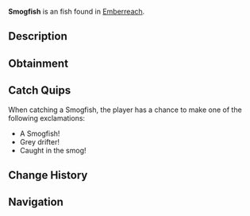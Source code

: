 {{FishInfobox
|image          = Smogfish.png
|rarity         = Uncommon
|sea            = Second Sea
|location       = [[Emberreach]]
|sublocation    = 
|sources        = Fishing Rod
|radar_location = 
|prog_speed     = -6
|xp             = 75
|weather        = Foggy
|time           = 
|season         = Spring
|bait           = Insect
|base_weight    = 216
|base_value     = 170
|weight_range   = 120
|base_chance    = 65
|base_resil     = 52
}}
'''Smogfish''' is an {{Rarity|Uncommon}} fish found in [[Emberreach]].

== Description ==
{{Description|A muted fish, drifting through the thick, choking haze.|Bestiary Entry}}

== Obtainment ==
{{Description|It lurks in the veiled haze of renewal.|Bestiary Hint}}
{{Fish Availability|
Emberreach/Freshwater Pond
|top_rods      = 
Adventurer's Rod\644170.24\611511.91;
Fungal Rod\533643.9\533643.9;
Long Rod\521613.12\510244.14;
Antler Rod\515603.45\515603.45;
Firefly Rod\319704.24\307421.31;
Free Spirit Rod\315021.7\187062.51;
Trident Rod\290889.82\208663.72;
Astralhook Rod\267719.04\228598.2;
Verdant Shear Rod\252972.95\191920.39;
Blazebringer Rod\241020.49\179633.93;
No-Life Rod\225009.41\168528.62;
Seraphic Rod\212359.13\152331.38;
Ethereal Prism Rod\206567.38\103473.71;
Challenger's Rod\203507.28\151985.09;
Rod Of The Exalted One\201282.06\140801.31;
Rod Of The Forgotten Fang\201242.91\145370.39;
Depthseeker Rod\197604.76\152636.3;
Avalanche Rod\194087.67\150130.85;
Rod Of The Depths\193550.08\143088.2;
Volcanic Rod\192444.35\145630.88;
Zeus Rod\191448.59\144877.35;
Steady Rod\158924.65\122294.9
|recommended   = Free Spirit Rod
}}

== Catch Quips ==
When catching a Smogfish, the player has a chance to make one of the following exclamations:
* A Smogfish!
* Grey drifter!
* Caught in the smog!

== Change History ==
{{Change History|{{subst:Current Version}}}}

== Navigation ==
{{Fish Navbox|Emberreach}}